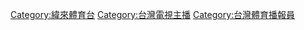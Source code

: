 [[Category:緯來體育台|Category:緯來體育台]]
[[Category:台灣電視主播|Category:台灣電視主播]]
[[Category:台灣體育播報員|Category:台灣體育播報員]]